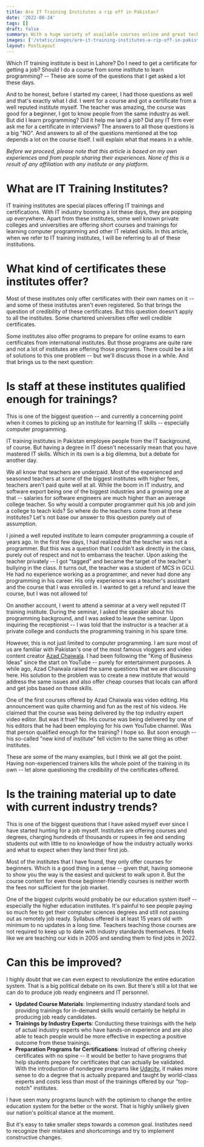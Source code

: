```yaml
---
title: Are IT Training Institutes a rip off in Pakistan?
date: '2022-08-24'
tags: []
draft: false
summary: With a huge variety of available courses online and great tech communities blooming up in different ecosystems, are IT Training Institutions a rip off in Pakistan?
images: ['/static/images/are-it-training-institutes-a-rip-off-in-pakistan.png']
layout: PostLayout
---
```


Which IT training institute is best in Lahore? Do I need to get a certificate for getting a job? Should I do a course from some institute to learn programming? -- These are some of the questions that I get asked a lot these days.

And to be honest, before I started my career, I had those questions as well and that's exactly what I did. I went for a course and got a certificate from a well reputed institute myself. The teacher was amazing, the course was good for a beginner, I got to know people from the same industry as well. But did I learn programming? Did it help me land a job? Did any IT firm ever ask me for a certificate in interviews? The answers to all those questions is a big "NO". And answers to all of the questions mentioned at the top depends a lot on the course itself. I will explain what that means in a while.

_Before we proceed, please note that this article is based on my own experiences and from people sharing their experiences. None of this is a result of any affiliation with any institute or any platform._

# What are IT Training Institutes?

IT training institutes are special places offering IT trainings and certifications. With IT industry booming a lot these days, they are popping up everywhere. Apart from these institutes, some well known private colleges and universities are offering short courses and trainings for learning computer programming and other IT related skills. In this article, when we refer to IT training institutes, I will be referring to all of these institutions.

# What kind of certificates these institutes offer?

Most of these institutes only offer certificates with their own names on it -- and some of these institutes aren't even registered. So that brings the question of credibility of these certificates. But this question doesn't apply to all the institutes. Some chartered universities offer well credible certificates.

Some institutes also offer programs to prepare for online exams to earn certificates from international institutes. But those programs are quite rare and not a lot of institutes are offering those programs. There could be a lot of solutions to this one problem -- but we'll discuss those in a while. And that brings us to the next question:

# Is staff at these institutes qualified enough for trainings?

This is one of the biggest question -- and currently a concerning point when it comes to picking up an institute for learning IT skills -- especially computer programming.

IT training institutes in Pakistan employee people from the IT background, of course. But having a degree in IT doesn't necessarily mean that you have mastered IT skills. Which in its own is a big dilemma, but a debate for another day.

We all know that teachers are underpaid. Most of the experienced and seasoned teachers at some of the biggest institutes with higher fees, teachers aren't paid quite well at all. While the boom in IT industry, and software export being one of the biggest industries and a growing one at that -- salaries for software engineers are much higher than an average college teacher. So why would a computer programmer quit his job and join a college to teach kids? So where do the teachers come from at these institutes? Let's not base our answer to this question purely out of assumption.

I joined a well reputed institute to learn computer programming a couple of years ago. In the first few days, I had realized that the teacher was not a programmer. But this was a question that I couldn't ask directly in the class, purely out of respect and not to embarrass the teacher. Upon asking the teacher privately -- I got "tagged" and became the target of the teacher's bullying in the class. It turns out, the teacher was a student of MCS in GCU. He had no experience working as a programmer, and never had done any programming in his career. His only experience was a teacher's assistant and the course that I was enrolled in. I wanted to get a refund and leave the course, but I was not allowed to!

On another account, I went to attend a seminar at a very well reputed IT training institute. During the seminar, I asked the speaker about his programming background, and I was asked to leave the seminar. Upon inquiring the receptionist -- I was told that the instructor is a teacher at a private college and conducts the programming training in his spare time.

However, this is not just limited to computer programming. I am sure most of us are familiar with Pakistan's one of the most famous vloggers and video content creator [Azad Chaiwala](https://www.youtube.com/c/AzadChaiwala). I had been following the "King of Business Ideas" since the start on YouTube -- purely for entertainment purposes. A while ago, Azad Chaiwala raised the same questions that we are discussing here. His solution to the problem was to create a new institute that would address the same issues and also offer cheap courses that locals can afford and get jobs based on those skills.

One of the first courses offered by Azad Chaiwala was video editing. His announcement was quite charming and fun as the rest of his videos. He claimed that the course was being delivered by the top industry expert video editor. But was it true? No. His course was being delivered by one of his editors that he had been employing for his own YouTube channel. Was that person qualified enough for the training? I hope so. But soon enough -- his so-called "new kind of institute" fell victim to the same thing as other institutes.

These are some of the many examples, but I think we all got the point. Having non-experienced trainers kills the whole point of the training in its own -- let alone questioning the credibility of the certificates offered.

# Is the training material up to date with current industry trends?

This is one of the biggest questions that I have asked myself ever since I have started hunting for a job myself. Institutes are offering courses and degrees, charging hundreds of thousands or rupees in fee and sending students out with little to no knowledge of how the industry actually works and what to expect when they land their first job.

Most of the institutes that I have found, they only offer courses for beginners. Which is a good thing in a sense -- given that, having someone to show you the way is the easiest and quickest to walk upon it. But the course content for even those beginner-friendly courses is neither worth the fees nor sufficient for the job market.

One of the biggest culprits would probably be our education system itself -- especially the higher education institutes. It's painful to see people paying so much fee to get their computer sciences degrees and still not passing out as remotely job ready. Syllabus offered is at least 15 years old with minimum to no updates in a long time. Teachers teaching those courses are not required to keep up to date with industry standards themselves. It feels like we are teaching our kids in 2005 and sending them to find jobs in 2022.

# Can this be improved?

I highly doubt that we can even expect to revolutionize the entire education system. That is a big political debate on its own. But there's still a lot that we can do to produce job ready engineers and IT personnel.

- **Updated Course Materials**: Implementing industry standard tools and providing trainings for in-demand skills would certainly be helpful in producing job ready candidates.
- **Trainings by Industry Experts**: Conducting these trainings with the help of actual industry experts who have hands-on experience and are also able to teach people would be more effective in expecting a positive outcome from these trainings.
- **Preparation Programs for Certifications**: Instead of offering cheeky certificates with no spine -- it would be better to have programs that help students prepare for certificates that can actually be validated. With the introduction of nondegree programs like [Udacity](https://www.udacity.com/), it makes more sense to do a degree that is actually prepared and taught by world-class experts and costs less than most of the trainings offered by our "top-notch" institutes.

I have seen many programs launch with the optimism to change the entire education system for the better or the worst. That is highly unlikely given our nation's political stance at the moment.

But it's easy to take smaller steps towards a common goal. Institutes need to recognize their mistakes and shortcomings and try to implement constructive changes.
